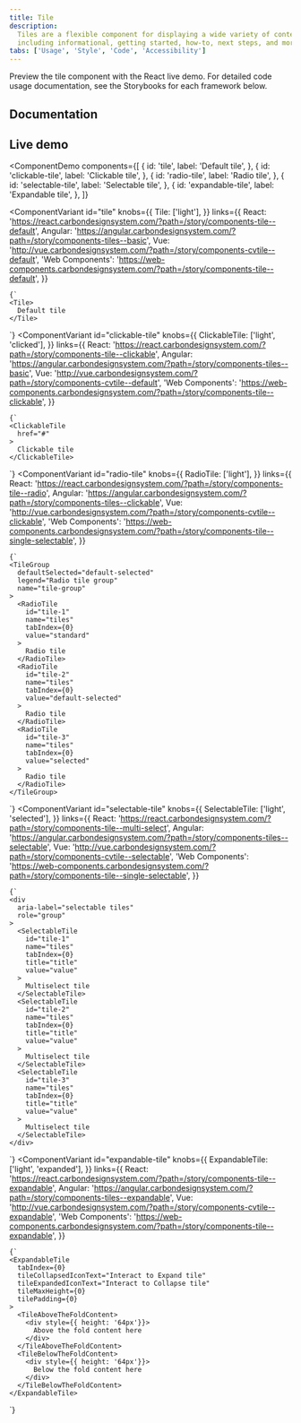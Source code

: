 ```yaml
---
title: Tile
description:
  Tiles are a flexible component for displaying a wide variety of content,
  including informational, getting started, how-to, next steps, and more.
tabs: ['Usage', 'Style', 'Code', 'Accessibility']
---
```


<PageDescription>

Preview the tile component with the React live demo. For detailed code usage
documentation, see the Storybooks for each framework below.

</PageDescription>

## Documentation

<Row className="resource-card-group">
<Column colLg={4} colMd={4} noGutterSm>
  <ResourceCard
    subTitle="React"
    href="https://react.carbondesignsystem.com/?path=/story/components-tile--default"
    >

<MdxIcon name="react" />

  </ResourceCard>
</Column>
<Column colLg={4} colMd={4} noGutterSm>
  <ResourceCard
      subTitle="Web Components"
      href="https://web-components.carbondesignsystem.com/?path=/story/components-tile--default"
      >

<MdxIcon name="webcomponents" />

  </ResourceCard>
</Column>
<Column colLg={4} colMd={4} noGutterSm>
  <ResourceCard
      subTitle="Angular (Community)"
      href="https://angular.carbondesignsystem.com/?path=/story/components-tiles--basic"
      >

<MdxIcon name="angular" />

  </ResourceCard>
</Column>
<Column colLg={4} colMd={4} noGutterSm>
  <ResourceCard
      subTitle="Vue (Community)"
      href="http://vue.carbondesignsystem.com/?path=/story/components-cvtile--default"
      >

<MdxIcon name="vue" />

  </ResourceCard>
</Column>
</Row>

## Live demo

<ComponentDemo
  components={[
    {
      id: 'tile',
      label: 'Default tile',
    },
    {
      id: 'clickable-tile',
      label: 'Clickable tile',
    },
    {
      id: 'radio-tile',
      label: 'Radio tile',
    },
    {
      id: 'selectable-tile',
      label: 'Selectable tile',
    },
    {
      id: 'expandable-tile',
      label: 'Expandable tile',
    },
  ]}
>
  <ComponentVariant
    id="tile"
    knobs={{
      Tile: ['light'],
    }}
    links={{
      React:
        'https://react.carbondesignsystem.com/?path=/story/components-tile--default',
      Angular:
        'https://angular.carbondesignsystem.com/?path=/story/components-tiles--basic',
      Vue: 'http://vue.carbondesignsystem.com/?path=/story/components-cvtile--default',
      'Web Components':
        'https://web-components.carbondesignsystem.com/?path=/story/components-tile--default',
    }}
  >
    {`
    <Tile>
      Default tile
    </Tile>
  `}
  </ComponentVariant>
  <ComponentVariant
    id="clickable-tile"
    knobs={{
      ClickableTile: ['light', 'clicked'],
    }}
    links={{
      React:
        'https://react.carbondesignsystem.com/?path=/story/components-tile--clickable',
      Angular:
        'https://angular.carbondesignsystem.com/?path=/story/components-tiles--basic',
      Vue: 'http://vue.carbondesignsystem.com/?path=/story/components-cvtile--default',
      'Web Components':
        'https://web-components.carbondesignsystem.com/?path=/story/components-tile--clickable',
    }}
  >
    {`
    <ClickableTile
      href="#"
    >
      Clickable tile
    </ClickableTile>
  `}
  </ComponentVariant>
  <ComponentVariant
    id="radio-tile"
    knobs={{
      RadioTile: ['light'],
    }}
    links={{
      React:
        'https://react.carbondesignsystem.com/?path=/story/components-tile--radio',
      Angular:
        'https://angular.carbondesignsystem.com/?path=/story/components-tiles--clickable',
      Vue: 'http://vue.carbondesignsystem.com/?path=/story/components-cvtile--clickable',
      'Web Components':
        'https://web-components.carbondesignsystem.com/?path=/story/components-tile--single-selectable',
    }}
  >
    {`
    <TileGroup
      defaultSelected="default-selected"
      legend="Radio tile group"
      name="tile-group"
    >
      <RadioTile
        id="tile-1"
        name="tiles"
        tabIndex={0}
        value="standard"
      >
        Radio tile
      </RadioTile>
      <RadioTile
        id="tile-2"
        name="tiles"
        tabIndex={0}
        value="default-selected"
      >
        Radio tile
      </RadioTile>
      <RadioTile
        id="tile-3"
        name="tiles"
        tabIndex={0}
        value="selected"
      >
        Radio tile
      </RadioTile>
    </TileGroup>
  `}
  </ComponentVariant>
  <ComponentVariant
    id="selectable-tile"
    knobs={{
      SelectableTile: ['light', 'selected'],
    }}
    links={{
      React:
        'https://react.carbondesignsystem.com/?path=/story/components-tile--multi-select',
      Angular:
        'https://angular.carbondesignsystem.com/?path=/story/components-tiles--selectable',
      Vue: 'http://vue.carbondesignsystem.com/?path=/story/components-cvtile--selectable',
      'Web Components':
        'https://web-components.carbondesignsystem.com/?path=/story/components-tile--single-selectable',
    }}
  >
    {`
    <div
      aria-label="selectable tiles"
      role="group"
    >
      <SelectableTile
        id="tile-1"
        name="tiles"
        tabIndex={0}
        title="title"
        value="value"
      >
        Multiselect tile
      </SelectableTile>
      <SelectableTile
        id="tile-2"
        name="tiles"
        tabIndex={0}
        title="title"
        value="value"
      >
        Multiselect tile
      </SelectableTile>
      <SelectableTile
        id="tile-3"
        name="tiles"
        tabIndex={0}
        title="title"
        value="value"
      >
        Multiselect tile
      </SelectableTile>
    </div>
  `}
  </ComponentVariant>
  <ComponentVariant
    id="expandable-tile"
    knobs={{
      ExpandableTile: ['light', 'expanded'],
    }}
    links={{
      React:
        'https://react.carbondesignsystem.com/?path=/story/components-tile--expandable',
      Angular:
        'https://angular.carbondesignsystem.com/?path=/story/components-tiles--expandable',
      Vue: 'http://vue.carbondesignsystem.com/?path=/story/components-cvtile--expandable',
      'Web Components':
        'https://web-components.carbondesignsystem.com/?path=/story/components-tile--expandable',
    }}
  >
    {`
    <ExpandableTile
      tabIndex={0}
      tileCollapsedIconText="Interact to Expand tile"
      tileExpandedIconText="Interact to Collapse tile"
      tileMaxHeight={0}
      tilePadding={0}
    >
      <TileAboveTheFoldContent>
        <div style={{ height: '64px'}}>
          Above the fold content here
        </div>
      </TileAboveTheFoldContent>
      <TileBelowTheFoldContent>
        <div style={{ height: '64px'}}>
          Below the fold content here
        </div>
      </TileBelowTheFoldContent>
    </ExpandableTile>
  `}
  </ComponentVariant>
</ComponentDemo>
